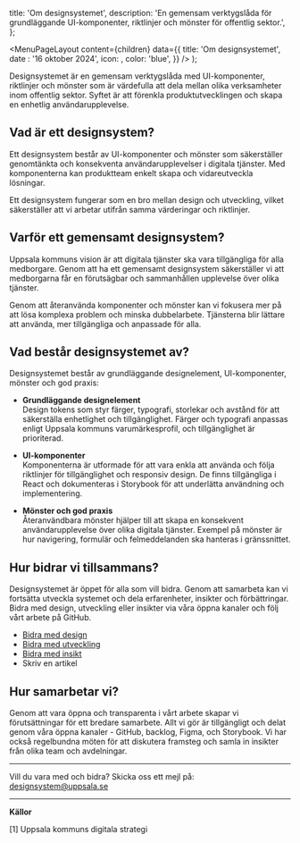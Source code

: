 
  title: 'Om designsystemet',
  description:
    'En gemensam verktygslåda för grundläggande UI-komponenter, riktlinjer och mönster för offentlig sektor.',
};

  <MenuPageLayout
    content={children}
    data={{
      title: 'Om designsystemet',
      date : '16 oktober 2024',
      icon: <ComponentIcon />,
      color: 'blue',
    }}
  />
);

Designsystemet är en gemensam verktygslåda med UI-komponenter, riktlinjer och mönster som är värdefulla att dela mellan olika verksamheter inom offentlig sektor. Syftet är att förenkla produktutvecklingen och skapa en enhetlig användarupplevelse.

## Vad är ett designsystem?

Ett designsystem består av UI-komponenter och mönster som säkerställer genomtänkta och konsekventa användarupplevelser i digitala tjänster. Med komponenterna kan produktteam enkelt skapa och vidareutveckla lösningar.

Ett designsystem fungerar som en bro mellan design och utveckling, vilket säkerställer att vi arbetar utifrån samma värderingar och riktlinjer.

## Varför ett gemensamt designsystem?

Uppsala kommuns vision är att digitala tjänster ska vara tillgängliga för alla medborgare. Genom att ha ett gemensamt designsystem säkerställer vi att medborgarna får en förutsägbar och sammanhållen upplevelse över olika tjänster.

Genom att återanvända komponenter och mönster kan vi fokusera mer på att lösa komplexa problem och minska dubbelarbete. Tjänsterna blir lättare att använda, mer tillgängliga och anpassade för alla.

## Vad består designsystemet av?

Designsystemet består av grundläggande designelement, UI-komponenter, mönster och god praxis:

- **Grundläggande designelement** \
  Design tokens som styr färger, typografi, storlekar och avstånd för att säkerställa enhetlighet och tillgänglighet. Färger och typografi anpassas enligt Uppsala kommuns varumärkesprofil, och tillgänglighet är prioriterad.

- **UI-komponenter** \
  Komponenterna är utformade för att vara enkla att använda och följa riktlinjer för tillgänglighet och responsiv design. De finns tillgängliga i React och dokumenteras i Storybook för att underlätta användning och implementering.

- **Mönster och god praxis** \
  Återanvändbara mönster hjälper till att skapa en konsekvent användarupplevelse över olika digitala tjänster. Exempel på mönster är hur navigering, formulär och felmeddelanden ska hanteras i gränssnittet.

## Hur bidrar vi tillsammans?

Designsystemet är öppet för alla som vill bidra. Genom att samarbeta kan vi fortsätta utveckla systemet och dela erfarenheter, insikter och förbättringar. Bidra med design, utveckling eller insikter via våra öppna kanaler och följ vårt arbete på GitHub.

- [Bidra med design](/grundlaggande/for-designers/bidra-i-figma)
- [Bidra med utveckling](https://github.com/uppsalakommun/designsystemet/blob/main/CONTRIBUTING.md)
- [Bidra med insikt](https://github.com/uppsalakommun/innsiktsbibliotek)
- Skriv en artikel

## Hur samarbetar vi?

Genom att vara öppna och transparenta i vårt arbete skapar vi förutsättningar för ett bredare samarbete. Allt vi gör är tillgängligt och delat genom våra öppna kanaler - GitHub, backlog, Figma, och Storybook. Vi har också regelbundna möten för att diskutera framsteg och samla in insikter från olika team och avdelningar.

---

Vill du vara med och bidra? Skicka oss ett mejl på:
[designsystem@uppsala.se](mailto:designsystem@uppsala.se)

---

**Källor**

[1] Uppsala kommuns digitala strategi
